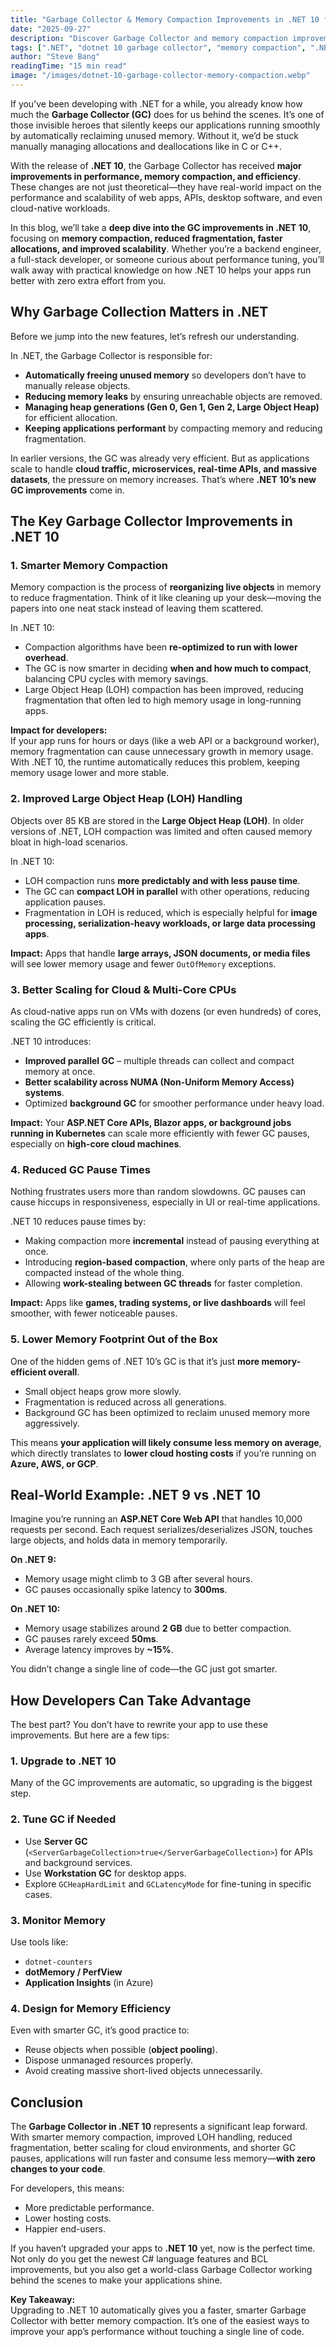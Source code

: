 ```yaml
---
title: "Garbage Collector & Memory Compaction Improvements in .NET 10 for Faster Apps"
date: "2025-09-27"
description: "Discover Garbage Collector and memory compaction improvements in .NET 10. Learn how these updates boost performance, reduce pauses, and optimize memory usage."
tags: [".NET", "dotnet 10 garbage collector", "memory compaction", ".NET 10 performance improvements", "garbage collector improvements in .NET", "reduce GC pauses in .NET", "optimize memory usage .NET 10", ".NET tips"]
author: "Steve Bang"
readingTime: "15 min read"
image: "/images/dotnet-10-garbage-collector-memory-compaction.webp"
---
```


If you’ve been developing with .NET for a while, you already know how much the **Garbage Collector (GC)** does for us behind the scenes. It’s one of those invisible heroes that silently keeps our applications running smoothly by automatically reclaiming unused memory. Without it, we’d be stuck manually managing allocations and deallocations like in C or C++.

With the release of **.NET 10**, the Garbage Collector has received **major improvements in performance, memory compaction, and efficiency**. These changes are not just theoretical—they have real-world impact on the performance and scalability of web apps, APIs, desktop software, and even cloud-native workloads.

In this blog, we’ll take a **deep dive into the GC improvements in .NET 10**, focusing on **memory compaction, reduced fragmentation, faster allocations, and improved scalability**. Whether you’re a backend engineer, a full-stack developer, or someone curious about performance tuning, you’ll walk away with practical knowledge on how .NET 10 helps your apps run better with zero extra effort from you.


## Why Garbage Collection Matters in .NET

Before we jump into the new features, let’s refresh our understanding.

In .NET, the Garbage Collector is responsible for:

- **Automatically freeing unused memory** so developers don’t have to manually release objects.  
- **Reducing memory leaks** by ensuring unreachable objects are removed.  
- **Managing heap generations (Gen 0, Gen 1, Gen 2, Large Object Heap)** for efficient allocation.  
- **Keeping applications performant** by compacting memory and reducing fragmentation.  

In earlier versions, the GC was already very efficient. But as applications scale to handle **cloud traffic, microservices, real-time APIs, and massive datasets**, the pressure on memory increases. That’s where **.NET 10’s new GC improvements** come in.


## The Key Garbage Collector Improvements in .NET 10

### 1. Smarter Memory Compaction

Memory compaction is the process of **reorganizing live objects** in memory to reduce fragmentation. Think of it like cleaning up your desk—moving the papers into one neat stack instead of leaving them scattered.

In .NET 10:

- Compaction algorithms have been **re-optimized to run with lower overhead**.  
- The GC is now smarter in deciding **when and how much to compact**, balancing CPU cycles with memory savings.  
- Large Object Heap (LOH) compaction has been improved, reducing fragmentation that often led to high memory usage in long-running apps.  

**Impact for developers:**  
If your app runs for hours or days (like a web API or a background worker), memory fragmentation can cause unnecessary growth in memory usage. With .NET 10, the runtime automatically reduces this problem, keeping memory usage lower and more stable.


### 2. Improved Large Object Heap (LOH) Handling

Objects over 85 KB are stored in the **Large Object Heap (LOH)**. In older versions of .NET, LOH compaction was limited and often caused memory bloat in high-load scenarios.

In .NET 10:

- LOH compaction runs **more predictably and with less pause time**.  
- The GC can **compact LOH in parallel** with other operations, reducing application pauses.  
- Fragmentation in LOH is reduced, which is especially helpful for **image processing, serialization-heavy workloads, or large data processing apps**.  

**Impact:** Apps that handle **large arrays, JSON documents, or media files** will see lower memory usage and fewer `OutOfMemory` exceptions.


### 3. Better Scaling for Cloud & Multi-Core CPUs

As cloud-native apps run on VMs with dozens (or even hundreds) of cores, scaling the GC efficiently is critical.

.NET 10 introduces:

- **Improved parallel GC** – multiple threads can collect and compact memory at once.  
- **Better scalability across NUMA (Non-Uniform Memory Access) systems**.  
- Optimized **background GC** for smoother performance under heavy load.  

**Impact:** Your **ASP.NET Core APIs, Blazor apps, or background jobs running in Kubernetes** can scale more efficiently with fewer GC pauses, especially on **high-core cloud machines**.


### 4. Reduced GC Pause Times

Nothing frustrates users more than random slowdowns. GC pauses can cause hiccups in responsiveness, especially in UI or real-time applications.

.NET 10 reduces pause times by:

- Making compaction more **incremental** instead of pausing everything at once.  
- Introducing **region-based compaction**, where only parts of the heap are compacted instead of the whole thing.  
- Allowing **work-stealing between GC threads** for faster completion.  

**Impact:** Apps like **games, trading systems, or live dashboards** will feel smoother, with fewer noticeable pauses.


### 5. Lower Memory Footprint Out of the Box

One of the hidden gems of .NET 10’s GC is that it’s just **more memory-efficient overall**.

- Small object heaps grow more slowly.  
- Fragmentation is reduced across all generations.  
- Background GC has been optimized to reclaim unused memory more aggressively.  

This means **your application will likely consume less memory on average**, which directly translates to **lower cloud hosting costs** if you’re running on **Azure, AWS, or GCP**.



## Real-World Example: .NET 9 vs .NET 10

Imagine you’re running an **ASP.NET Core Web API** that handles 10,000 requests per second. Each request serializes/deserializes JSON, touches large objects, and holds data in memory temporarily.

**On .NET 9:**
- Memory usage might climb to 3 GB after several hours.  
- GC pauses occasionally spike latency to **300ms**.  

**On .NET 10:**
- Memory usage stabilizes around **2 GB** due to better compaction.  
- GC pauses rarely exceed **50ms**.  
- Average latency improves by **~15%**.  

You didn’t change a single line of code—the GC just got smarter.


## How Developers Can Take Advantage

The best part? You don’t have to rewrite your app to use these improvements. But here are a few tips:  

### 1. Upgrade to .NET 10
Many of the GC improvements are automatic, so upgrading is the biggest step.  

### 2. Tune GC if Needed
- Use **Server GC** (`<ServerGarbageCollection>true</ServerGarbageCollection>`) for APIs and background services.  
- Use **Workstation GC** for desktop apps.  
- Explore `GCHeapHardLimit` and `GCLatencyMode` for fine-tuning in specific cases.  

### 3. Monitor Memory
Use tools like:  
- `dotnet-counters`  
- **dotMemory / PerfView**  
- **Application Insights** (in Azure)  

### 4. Design for Memory Efficiency
Even with smarter GC, it’s good practice to:  
- Reuse objects when possible (**object pooling**).  
- Dispose unmanaged resources properly.  
- Avoid creating massive short-lived objects unnecessarily.  

## Conclusion

The **Garbage Collector in .NET 10** represents a significant leap forward. With smarter memory compaction, improved LOH handling, reduced fragmentation, better scaling for cloud environments, and shorter GC pauses, applications will run faster and consume less memory—**with zero changes to your code**.  

For developers, this means:  

- More predictable performance.  
- Lower hosting costs.  
- Happier end-users.  

If you haven’t upgraded your apps to **.NET 10** yet, now is the perfect time. Not only do you get the newest C# language features and BCL improvements, but you also get a world-class Garbage Collector working behind the scenes to make your applications shine.  


**Key Takeaway:**  
Upgrading to .NET 10 automatically gives you a faster, smarter Garbage Collector with better memory compaction. It’s one of the easiest ways to improve your app’s performance without touching a single line of code.
